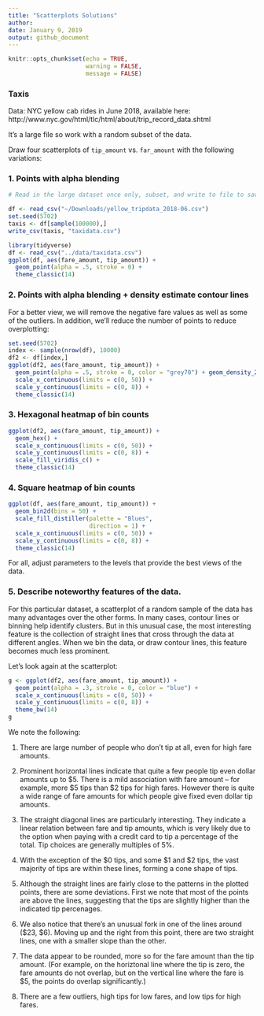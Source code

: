 ```yaml
---
title: "Scatterplots Solutions"
author: 
date: January 9, 2019
output: github_document
---
```


```r
knitr::opts_chunk$set(echo = TRUE, 
                      warning = FALSE,
                      message = FALSE)
```


### Taxis

Data: NYC yellow cab rides in June 2018, available here: http://www.nyc.gov/html/tlc/html/about/trip_record_data.shtml

It's a large file so work with a random subset of the data.  

Draw four scatterplots of `tip_amount` vs. `far_amount` with the following variations:

### 1. Points with alpha blending

```r
# Read in the large dataset once only, subset, and write to file to save time:

df <- read_csv("~/Downloads/yellow_tripdata_2018-06.csv")
set.seed(5702)
taxis <- df[sample(100000),]
write_csv(taxis, "taxidata.csv")
```

```r
library(tidyverse)
df <- read_csv("../data/taxidata.csv")
ggplot(df, aes(fare_amount, tip_amount)) +
  geom_point(alpha = .5, stroke = 0) +
  theme_classic(14)
```

### 2. Points with alpha blending + density estimate contour lines

For a better view, we will remove the negative fare values as well as some of the outliers. In addition, we'll reduce the number of points to reduce overplotting:

```r
set.seed(5702)
index <- sample(nrow(df), 10000)
df2 <- df[index,] 
ggplot(df2, aes(fare_amount, tip_amount)) +
  geom_point(alpha = .5, stroke = 0, color = "grey70") + geom_density_2d() +
  scale_x_continuous(limits = c(0, 50)) +
  scale_y_continuous(limits = c(0, 8)) +
  theme_classic(14)
```

### 3. Hexagonal heatmap of bin counts

```r
ggplot(df2, aes(fare_amount, tip_amount)) +
  geom_hex() +
  scale_x_continuous(limits = c(0, 50)) +
  scale_y_continuous(limits = c(0, 8)) +
  scale_fill_viridis_c() +
  theme_classic(14)
```

### 4. Square heatmap of bin counts 

```r
ggplot(df, aes(fare_amount, tip_amount)) +
  geom_bin2d(bins = 50) +
  scale_fill_distiller(palette = "Blues",
                       direction = 1) +
  scale_x_continuous(limits = c(0, 50)) +
  scale_y_continuous(limits = c(0, 8)) +
  theme_classic(14)
```

For all, adjust parameters to the levels that provide the best views of the data.

### 5. Describe noteworthy features of the data.

For this particular dataset, a scatterplot of a random sample of the data has many advantages over the other forms. In many cases, contour lines or binning help identify clusters. But in this unusual case, the most interesting feature is the collection of straight lines that cross through the data at different angles. When we bin the data, or draw contour lines, this feature becomes much less prominent.

Let's look again at the scatterplot:

```r
g <- ggplot(df2, aes(fare_amount, tip_amount)) +
  geom_point(alpha = .3, stroke = 0, color = "blue") +
  scale_x_continuous(limits = c(0, 50)) +
  scale_y_continuous(limits = c(0, 8)) +
  theme_bw(14)
g
```

We note the following:

1. There are large number of people who don't tip at all, even for high fare amounts.

2. Prominent horizontal lines indicate that quite a few people tip even dollar amounts up to \$5. There is a mild association with fare amount -- for example, more \$5 tips than \$2 tips for high fares. However there is quite a wide range of fare amounts for which people give fixed even dollar tip amounts.

3. The straight diagonal lines are particularly interesting. They indicate a linear relation between fare and tip amounts, which is very likely due to the option when paying with a credit card to tip a percentage of the total. Tip choices are generally multiples of 5\%. 

4. With the exception of the \$0 tips, and some \$1 and \$2 tips, the vast majority of tips are within these lines, forming a cone shape of tips.

5. Although the straight lines are fairly close to the patterns in the plotted points, there are some deviations.  First we note that most of the points are above the lines, suggesting that the tips are slightly higher than the indicated tip percenages.

6. We also notice that there's an unusual fork in one of the lines around (\$23, \$6). Moving up and the right from this point, there are two straight lines, one with a smaller slope than the other.

7. The data appear to be rounded, more so for the fare amount than the tip amount.  (For example, on the horiztonal line where the tip is zero, the fare amounts do not overlap, but on the vertical line where the fare is \$5, the points do overlap significantly.)

8. There are a few outliers, high tips for low fares, and low tips for high fares.

